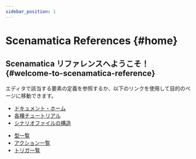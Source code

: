 ```yaml
---
sidebar_position: 1
---
```


# Scenamatica References {#home}

## Scenamatica リファレンスへようこそ！ {#welcome-to-scenamatica-reference}

エディタで該当する要素の定義を参照するか、以下のリンクを使用して目的のページに移動できます。

+ [ドキュメント・ホーム](/docs)
+ [各種チュートリアル](/docs/getting-started/tutorials)
+ [シナリオファイルの構造](/references/types#scenario-file)

* [型一覧](/references/types)
* [アクション一覧](/references/actions)
* [トリガ一覧](/docs/use/scenario/trigger)
